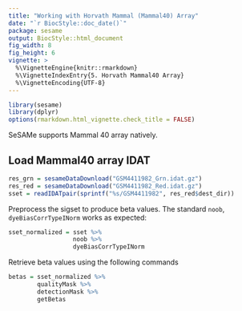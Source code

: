 ```yaml
---
title: "Working with Horvath Mammal (Mammal40) Array"
date: "`r BiocStyle::doc_date()`"
package: sesame
output: BiocStyle::html_document
fig_width: 8
fig_height: 6
vignette: >
  %\VignetteEngine{knitr::rmarkdown}
  %\VignetteIndexEntry{5. Horvath Mammal40 Array}
  %\VignetteEncoding{UTF-8}
---
```


```r
library(sesame)
library(dplyr)
options(rmarkdown.html_vignette.check_title = FALSE)
```

SeSAMe supports Mammal 40 array natively.

## Load Mammal40 array IDAT

```r
res_grn = sesameDataDownload("GSM4411982_Grn.idat.gz")
res_red = sesameDataDownload("GSM4411982_Red.idat.gz")
sset = readIDATpair(sprintf("%s/GSM4411982", res_red$dest_dir))
```

Preprocess the sigset to produce beta values.
The standard `noob`, `dyeBiasCorrTypeINorm` works as expected:
```r
sset_normalized = sset %>%
                  noob %>%
                  dyeBiasCorrTypeINorm
```
Retrieve beta values using the following commands
```r
betas = sset_normalized %>%
        qualityMask %>%
        detectionMask %>%
        getBetas
```
